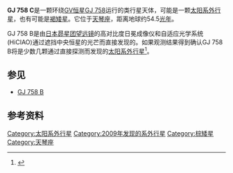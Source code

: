 {{Infobox Planet
| bgcolour = #A0B0FF
| image = [[File:GJ_758_System_-_Labeled.jpg|300px]]
| caption = GJ 758 C发现时的照片
| name = GJ 758 C
| parent star = yes
| star = GJ 758
| planet = 
| constell = 天琴座
| distance = 50.55光年
| RA = {{RA|19|23|34.0}}
| DEC = {{DEC|+33|13|19.1}}
| class = G9V
| discovery = yes
| discovery_ref = 
| discoverer = 	Thalmann,''et al.''
| discovered = 2009年11月9日
| discovery_method = 直接照相法
| semimajor =  ~19天文单位
| semiminor = 
| orbital_circ = 
| eccentricity =
| period = 
| inclination = 
| long_periastron = 
| time_periastron = 
| semi-amp =
| physical_characteristics = yes
| mean_radius = 
| density = 
| surface_grav = 
| mass = 11.7-46.5[[木星质量|''M''<sub>''J''</sub>]]
| minimum_mass =
| single_temperature = 631-733
| magnitude = 6.36
}}
'''GJ 758 C'''是一颗环绕[[黄矮星|GV恒星]][[GJ_758|GJ 758]]运行的类行星天体，可能是一颗[[太阳系外行星|太阳系外行星]]，也有可能是[[褐矮星|褐矮星]]。它位于[[天琴座|天琴座]]，距离地球约54.5[[光年|光年]]。

GJ 758 B是由[[日本|日本]][[昴星团望远镜|昴星团望远镜]]的高对比度日冕成像仪和自适应光学系统(HiCIAO)通过遮挡中央恒星的光芒而直接发现的。如果观测结果得到确认GJ 758 B将是少数几颗通过直接探测而发现的[[太阳系外行星|太阳系外行星]]<ref>{{Cite web |url=http://www.centauri-dreams.org/?p=10517 |title=Possible Planet Around a G-class Star |accessdate=2010-02-19 |archive-date=2016-01-29 |archive-url=https://web.archive.org/web/20160129212024/http://www.centauri-dreams.org/?p=10517 |dead-url=no }}</ref>。

== 参见 ==
* [[GJ_758_B|GJ 758 B]]

==参考资料==
{{reflist}}

{{Sky|19|23|34.0|+|33|13|19.1|50.55}}

[[Category:太阳系外行星|Category:太阳系外行星]]
[[Category:2009年发现的系外行星|Category:2009年发现的系外行星]]
[[Category:棕矮星|Category:棕矮星]]
[[Category:天琴座|Category:天琴座]]